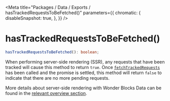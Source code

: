
<Meta
    title="Packages / Data / Exports / hasTrackedRequestsToBeFetched()"
    parameters={{
        chromatic: {
            disableSnapshot: true,
        },
    }}
/>

# hasTrackedRequestsToBeFetched()

```ts
hasTrackedRequestsToBeFetched(): boolean;
```

When performing server-side rendering (SSR), any requests that have been tracked will cause this method to return `true`. Once [`fetchTrackedRequests`](/docs/data-exports-fetchtrackedrequests--page) has been called and the promise is settled, this method will return `false` to indicate that there are no more pending requests.

More details about server-side rendering with Wonder Blocks Data can be found in the [relevant overview section](/docs/data-server-side-rendering-and-hydration--page).
